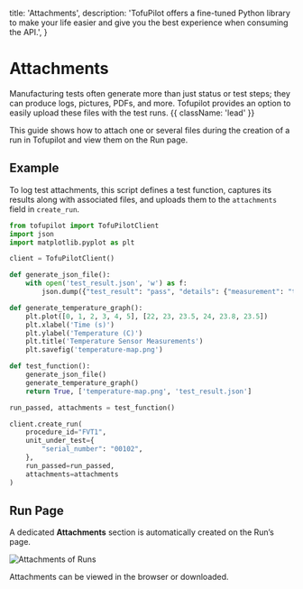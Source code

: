   title: 'Attachments',
  description:
    'TofuPilot offers a fine-tuned Python library to make your life easier and give you the best experience when consuming the API.',
}

# Attachments

Manufacturing tests often generate more than just status or test steps; they can produce logs, pictures, PDFs, and more. Tofupilot provides an option to easily upload these files with the test runs. {{ className: 'lead' }}

This guide shows how to attach one or several files during the creation of a run in Tofupilot and view them on the Run page.

## Example

To log test attachments, this script defines a test function, captures its results along with associated files, and uploads them to the `attachments` field in `create_run`.

```python {{ title: 'create_run_with_attachments.py'}}
from tofupilot import TofuPilotClient
import json
import matplotlib.pyplot as plt

client = TofuPilotClient()

def generate_json_file():
    with open('test_result.json', 'w') as f:
        json.dump({"test_result": "pass", "details": {"measurement": "temperature", "value": 23.5}}, f)

def generate_temperature_graph():
    plt.plot([0, 1, 2, 3, 4, 5], [22, 23, 23.5, 24, 23.8, 23.5])
    plt.xlabel('Time (s)')
    plt.ylabel('Temperature (C)')
    plt.title('Temperature Sensor Measurements')
    plt.savefig('temperature-map.png')

def test_function():
    generate_json_file()
    generate_temperature_graph()
    return True, ['temperature-map.png', 'test_result.json']

run_passed, attachments = test_function()

client.create_run(
    procedure_id="FVT1",
    unit_under_test={
        "serial_number": "00102",
    },
    run_passed=run_passed,
    attachments=attachments
)
```

## Run Page

A dedicated **Attachments** section is automatically created on the Run’s page.

<Image src="/run-attachments.png" alt="Attachments of Runs" />

Attachments can be viewed in the browser or downloaded.

